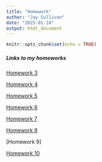 ```yaml
---
title: "Homework"
author: "Jay Sullivan"
date: "2025-01-24"
output: html_document
---
```


```r
knitr::opts_chunk$set(echo = TRUE)
```


##### Links to my homeworks


[Homework 3](Homework03.html)


[Homework 4](Homework04.html)


[Homework 5](Homework05.html)


[Homework 6](Homework06.html)


[Homework 7](Homework07.html)


[Homework 8](Homework08.html)

[Homework 9]

[Homework 10](Homework10.html)



